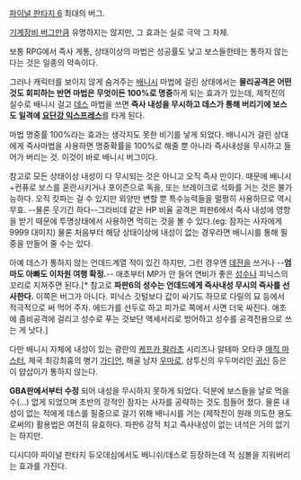 [[파이널 판타지 6]] 최대의 버그.

[[기계장비 버그]]만큼 유명하지는 않지만, 그 효과는 실로 극악 그 자체.

보통 RPG에서 즉사 계통, 상태이상의 마법은 성공률도 낮고 보스들한테는 통하지 않는다는 것은 일종의 약속이다.

그러나 캐릭터를 보이지 않게 숨겨주는 [[배니시]] 마법에 걸린 상태에서는 '''물리공격은 어떤 것도 회피하는 반면 마법은 무엇이든 100%로 명중'''하게 되는 효과가 있는데, 제작진의 실수로 배니시 걸고 [[데스]] 마법을 쓰면 '''즉사 내성을 무시하고 데스가 통해 버리기에 보스도 일격에 [[요단강 익스프레스]]'''를 타게 된다.


마법 명중률 100%라는 효과는 생각지도 못한 비기를 낳게 되었다. 배니시가 걸린 상대에게 즉사마법을 사용하면 명중확률을 100%로 해줄 뿐 아니라 즉사내성을 무시하고 들어가 버리는 것. 이것이 바로 배니시 버그이다.

참고로 모든 상태이상 내성이 다 무시되는 것은 아니고 오직 즉사 만이다. 때문에 배니시+컨퓨로 보스를 혼란시키거나 포이즌으로 독을, 또는 브레이크로 석화를 거는 것은 불가능하다. 오직 캇파는 걸 수 있지만 외양만 변할 뿐 특수능력들을 멀쩡히 사용하므로 역시 무효. --물론 웃기긴 하다--그라비데 같은 HP 비율 공격은 파판6에서 즉사 내성에 영향을 받기 때문에 투명상태에서 사용하면 먹히는 것을 볼 수 있다.(eg: 잠자는 사자에게 9999 대미지) 물론 처음부터 해당 상태이상에 내성이 없는 경우라면 배니시를 통해 필중을 만들어 줄 수는 있다.

아예 데스가 통하지 않는 언데드계열 적이 있긴 하지만, 그런 경우엔 [[데젼]]을 쓰거나 --'''엄마도 아빠도 이차원 여행 확정.'''--  애초부터 MP가 안 들어 연비가 좋은 [[성수]]나 피닉스의 꼬리로 지져주면 된다.[* 참고로 '''파판6의 성수는 언데드에게 즉사내성 무시의 즉사를 선사한다.''' 이쪽은 버그가 아니다. 피닉스 깃털보다 값이 싸기도 하므로 다릴의 묘 등에서 적극적으로 써 먹어 주자. 에드가를 선두로 하고 피가로 쪽에서 사면 더욱 싸진다. 애초에 좀비공격에 걸리고 성수로 푸는 것보단 액세서리로 방어하고 성수를 공격전용으로 쓰는 게 낫다.]

다만 배니시 자체에 내성이 있는 광란의 [[케프카 팔라초]] 시리즈나 알테마 오타쿠 [[매직 마스터]], 제국 최강최흉의 병기 [[가디언]], 해골 남자 [[우마로]], 삼투신의 우두머리인 [[귀신]] 등은 이 얍삽이가 통하지 않는다.

'''GBA판에서부터 수정''' 되어 내성을 무시하지 못하게 되었다. 덕분에 보스들을 날로 먹을 수(...) 없게 되었으며 초반의 강적인 잠자는 사자를 공략하는 것도 힘들어 졌다. 물론 내성이 없는 적에게 데스를 필중으로 걸기 위해 배니시를 거는 (제작진이 원래 의도한 용도로써의) 활용법은 여전히 유효하다. 파판6 강적 치고 즉사내성이 없는 녀석은 거의 없기는 하지만.

디시디아 파이널 판타지 듀오데심에서도 배니쉬/데스로 등장하는데 적 심볼을 지워버리는 효과를 가진다.
